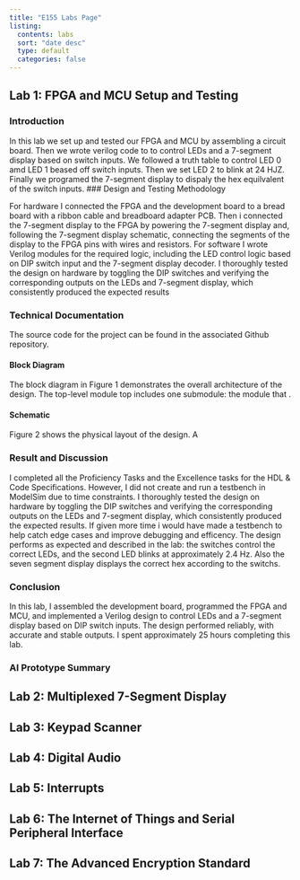 ```yaml
---
title: "E155 Labs Page"
listing:
  contents: labs
  sort: "date desc"
  type: default
  categories: false
---
```


## Lab 1: FPGA and MCU Setup and Testing

### Introduction
In this lab we set up and tested our FPGA and MCU by assembling a circuit board. Then we wrote verilog code to 
to control LEDs and a 7-segment display based on switch inputs. We followed a truth table to control LED 0 amd LED 1 beased off switch inputs. Then we set LED 2 to blink at 24 HJZ. Finally we programed the 7-segment display to dispaly the hex equilvalent of the switch inputs.
### Design and Testing Methodology

For hardware I connected the FPGA and the development board to a bread board with a ribbon cable and breadboard adapter PCB. Then i connected the 7-segment display to the FPGA by powering the 7-segment display and, following the 7-segment display schematic, connecting the segments of the display to the FPGA pins with wires and resistors. 
For software I wrote Verilog modules for the required logic, including the LED control logic based on DIP switch input and the 7-segment display decoder.
I thoroughly tested the design on hardware by toggling the DIP switches and verifying the corresponding outputs on the LEDs and 7-segment display, which consistently produced the expected results

### Technical Documentation

The source code for the project can be found in the associated Github repository.

#### Block Diagram
The block diagram in Figure 1 demonstrates the overall architecture of the design. The top-level module top includes one submodule: the module that .


#### Schematic
Figure 2 shows the physical layout of the design. A


### Result and Discussion

I completed all the Proficiency Tasks and the Excellence tasks for the HDL & Code Specifications. However, I did not create and run a testbench in ModelSim due to time constraints. I thoroughly tested the design on hardware by toggling the DIP switches and verifying the corresponding outputs on the LEDs and 7-segment display, which consistently produced the expected results. If given more time i would have made a testbench to help catch edge cases and improve debugging and efficency. The design performs as expected and described in the lab: the switches control the correct LEDs, and the second LED blinks at approximately 2.4 Hz. Also the seven segment display displays the correct hex according to the switchs. 


### Conclusion

In this lab, I assembled the development board, programmed the FPGA and MCU, and implemented a Verilog design to control LEDs and a 7-segment display based on DIP switch inputs. The design performed reliably, with accurate and stable outputs. I spent approximately 25 hours completing this lab.

### AI Prototype Summary


## Lab 2: Multiplexed 7-Segment Display

## Lab 3: Keypad Scanner

## Lab 4: Digital Audio

## Lab 5: Interrupts

## Lab 6: The Internet of Things and Serial Peripheral Interface

## Lab 7: The Advanced Encryption Standard

